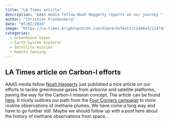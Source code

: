 ```yaml
---
title: "LA Times article"
description: "AAAS media fellow Noah Haggerty reports on our journey "
author: "Christian Frankenberg"
date: "07/02/2024"
image: "https://ca-times.brightspotcdn.com/dims4/default/c1d48a3/2147483647/strip/true/crop/4951x3300+0+1/resize/2000x1333!/format/webp/quality/75/?url=https%3A%2F%2Fcalifornia-times-brightspot.s3.amazonaws.com%2F2f%2Fbd%2Ff281ce604373a2bc3f0498a76d96%2Favirris-jpl-004.jpg"
categories:
  - Greenhouse Gases
  - Earth System Explorer
  - Satellite mission
  - Remote Sensing
---
```



## LA Times article on Carbon-I efforts

AAAS media fellow [Noah Haggerty](https://www.aaas.org/programs/mass-media-fellowship/noah-haggerty) just published a nice article on our efforts to tackle greenhouse gases from airborne and satellite platforms, paving the way for the Carbon-I mission concept. The article can be found [here](https://www.latimes.com/environment/story/2024-07-02/nasa-jpl-hopes-to-boost-this-satellites-vision). It nicely outlines our path from the [Four Corners campaign](https://www.pnas.org/doi/full/10.1073/pnas.1605617113) to more routine observations of methane plumes. We have come a long way and have to go further still. Maybe we should follow up with a post here about the history of methane observations from space...  